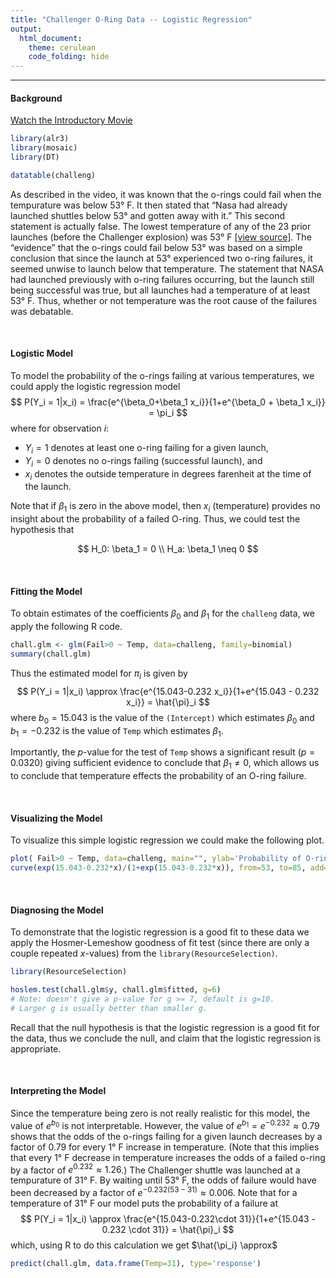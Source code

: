 ```yaml
---
title: "Challenger O-Ring Data -- Logistic Regression"
output: 
  html_document: 
    theme: cerulean
    code_folding: hide
---
```


<hr />

#### Background

<a href="http://www.history.com/topics/challenger-disaster/videos/engineering-disasters---challenger"> Watch the Introductory Movie </a>

```r
library(alr3)
library(mosaic)
library(DT)
```

```r
datatable(challeng)
```

As described in the video, it was known that the o-rings could fail when the tempurature was below 53&deg; F. It then stated that "Nasa had already launched shuttles below 53&deg; and gotten away with it." This second statement is actually false. The lowest temperature of any of the 23 prior launches (before the Challenger explosion) was 53&deg; F [[view source]](http://www.ics.uci.edu/~staceyah/111-202/handouts/Dalal_etal_1989-Challenger.pdf). The "evidence" that the o-rings could fail below 53&deg; was based on a simple conclusion that since the launch at 53&deg; experienced two o-ring failures, it seemed unwise to launch below that temperature. The statement that NASA had launched previously with o-ring failures occurring, but the launch still being successful was true, but all launches had a temperature of at least 53&deg; F. Thus, whether or not temperature was the root cause of the failures was debatable. 

<br />

#### Logistic Model

To model the probability of the o-rings failing at various temperatures, we could apply the logistic regression model
$$
  P(Y_i = 1|x_i) = \frac{e^{\beta_0+\beta_1 x_i}}{1+e^{\beta_0 + \beta_1 x_i}} = \pi_i
$$
where for observation $i$: 

* $Y_i = 1$ denotes at least one o-ring failing for a given launch, 
* $Y_i=0$ denotes no o-rings failing (successful launch), and 
* $x_i$ denotes the outside temperature in degrees farenheit at the time of the launch. 

Note that if $\beta_1$ is zero in the above model, then $x_i$ (temperature) provides no insight about the probability of a failed O-ring. Thus, we could test the hypothesis that

$$
  H_0: \beta_1 = 0 \\
  H_a: \beta_1 \neq 0
$$

<br />

#### Fitting the Model

To obtain estimates of the coefficients $\beta_0$ and $\beta_1$ for the `challeng` data, we apply the following R code.

```r
chall.glm <- glm(Fail>0 ~ Temp, data=challeng, family=binomial)
summary(chall.glm)
```

Thus the estimated model for $\pi_i$ is given by
$$
  P(Y_i = 1|x_i) \approx \frac{e^{15.043-0.232 x_i}}{1+e^{15.043 - 0.232 x_i}} = \hat{\pi}_i
$$
where $b_0 = 15.043$ is the value of the `(Intercept)` which estimates $\beta_0$ and $b_1 = -0.232$ is the value of `Temp` which estimates $\beta_1$.

Importantly, the $p$-value for the test of `Temp` shows a significant result $(p = 0.0320)$ giving sufficient evidence to conclude that $\beta_1 \neq 0$, which allows us to conclude that temperature effects the probability of an O-ring failure.

<br />

#### Visualizing the Model

To visualize this simple logistic regression we could make the following plot.

```r
plot( Fail>0 ~ Temp, data=challeng, main="", ylab='Probability of O-rings Failing', pch=16)
curve(exp(15.043-0.232*x)/(1+exp(15.043-0.232*x)), from=53, to=85, add=TRUE)
```

<br />

#### Diagnosing the Model

To demonstrate that the logistic regression is a good fit to these data we apply the Hosmer-Lemeshow goodness of fit test (since there are only a couple repeated $x$-values) from the `library(ResourceSelection)`. 

```r
library(ResourceSelection)
```
```r
hoslem.test(chall.glm$y, chall.glm$fitted, g=6)
# Note: doesn't give a p-value for g >= 7, default is g=10.
# Larger g is usually better than smaller g.
```
Recall that the null hypothesis is that the logistic regression is a good fit for the data, thus we conclude the null, and claim that the logistic regression is appropriate.

<br />

#### Interpreting the Model

Since the temperature being zero is not really realistic for this model, the value of $e^{b_0}$ is not interpretable. However, the value of $e^{b_1} = e^{-0.232} \approx 0.79$ shows that the odds of the o-rings failing for a given launch decreases by a factor of 0.79 for every 1&deg; F increase in temperature. (Note that this implies that every 1&deg; F decrease in temperature increases the odds of a failed o-ring by a factor of $e^{0.232} \approx 1.26$.) The Challenger shuttle was launched at a tempurature of 31&deg; F. By waiting until 53&deg; F, the odds of failure would have been decreased by a factor of $e^{-0.232(53-31)}\approx 0.006$. Note that for a temperature of 31&deg; F our model puts the probability of a failure at
$$
  P(Y_i = 1|x_i) \approx \frac{e^{15.043-0.232\cdot 31}}{1+e^{15.043 - 0.232 \cdot 31}} = \hat{\pi}_i
$$
which, using R to do this calculation we get $\hat{\pi_i} \approx$
```r
predict(chall.glm, data.frame(Temp=31), type='response')
```